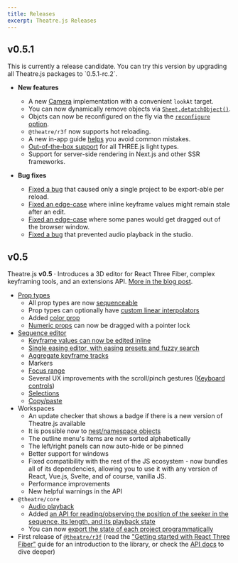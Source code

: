 ```yaml
---
title: Releases
excerpt: Theatre.js Releases
---
```


## v0.5.1

<Callout type="info">
  This is currently a release candidate. You can try this version by upgrading all Theatre.js packages to `0.5.1-rc.2`.
</Callout>

- **New features**

  - A new [Camera](docs/0.5/api/r3f#cameras) implementation with a convenient `lookAt` target.
  - You can now dynamically remove objects via [`Sheet.detatchObject()`](/docs/latest/manual/objects#detatching-objects).
  - Objcts can now be reconfigured on the fly via the [`reconfigure` option](/docs/latest/manual/objects#reconfiguring-existing-objects).
  - `@theatre/r3f` now supports hot reloading.
  - A new in-app guide [helps](https://github.com/theatre-js/theatre/pull/320) you avoid common mistakes.
  - [Out-of-the-box support](https://github.com/theatre-js/theatre/pull/316) for all THREE.js light types.
  - Support for server-side rendering in Next.js and other SSR frameworks.

- **Bug fixes**
  - [Fixed a bug](https://github.com/theatre-js/theatre/pull/344) that caused only a single project to be export-able per reload.
  - [Fixed an edge-case](https://github.com/theatre-js/theatre/pull/340) where inline keyframe values might remain stale after an edit.
  - [Fixed an edge-case](https://github.com/theatre-js/theatre/pull/309) where some panes would get dragged out of the browser window.
  - [Fixed a bug](https://github.com/theatre-js/theatre/commit/27ef3cc1c9dfcca8d06bd53c5a7185f20c853114) that prevented audio playback in the studio.

## v0.5

Theatre.js **v0.5** · Introduces a 3D editor for React Three Fiber, complex keyframing tools, and an extensions API. [More in the blog post](/blog/theatre-05-is-out).

- [Prop types](/docs/0.5/manual/prop-types)
  - All prop types are now [sequenceable](/docs/0.5/manual/sequences#sequencing-props)
  - Prop types can optionally have [custom linear interpolators](/docs/0.5/api/core#docs-500-api-100-core-custom-interpolators)
  - Added [color prop](/docs/0.5/manual/prop-types#types.rgba_initval_)
  - [Numeric props](/docs/0.5/manual/prop-types#types.number_initval-options_) can now be dragged with a pointer lock
- [Sequence editor](/docs/0.5/manual/sequences)
  - [Keyframe values can now be edited inline](/docs/0.5/manual/sequences#editing-keyframe-values-in-the-inline-editor)
  - [Single easing editor, with easing presets and fuzzy search](/docs/0.5/manual/sequences#using-the-tween-editor)
  - [Aggregate keyframe tracks](/docs/0.5/manual/sequences#aggregate-keyframes)
  - Markers
  - [Focus range](/docs/0.5/manual/sequences#focus-range)
  - Several UX improvements with the scroll/pinch gestures ([Keyboard controls](/docs/0.5/manual/keyboard-shortcuts))
  - [Selections](/docs/0.5/manual/sequences#selections)
  - [Copy/paste](/docs/0.5/manual/sequences#copyingpasting-keyframes)
- Workspaces
  - An update checker that shows a badge if there is a new version of Theatre.js available
  - It is possible now to [nest/namespace objects](/docs/0.5/manual/objects#namespacing-objects)
  - The outline menu's items are now sorted alphabetically
  - The left/right panels can now auto-hide or be pinned
  - Better support for windows
  - Fixed compatibility with the rest of the JS ecosystem - now bundles all of its dependencies, allowing you to use it with any version of React, Vue.js, Svelte, and of course, vanilla JS.
  - Performance improvements
  - New helpful warnings in the API
- `@theatre/core`
  - [Audio playback](/docs/0.5/manual/audio)
  - Added [an API for reading/observing the position of the seeker in the sequence, its length, and its playback state](/docs/0.5/api/core#sequence.pointer-api)
  - You can now [export the state of each project programmatically](/docs/0.5/api/studio#studio.createcontentofsavefile-fn)
- First release of [`@theatre/r3f`](https://www.npmjs.com/package/@theatre/r3f) (read the ["Getting started with React Three Fiber"](/docs/0.5/getting-started/with-react-three-fiber) guide for an introduction to the library, or check the [API docs](/docs/0.5/api/r3f) to dive deeper)
